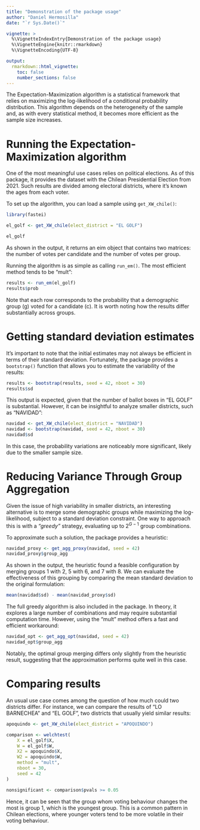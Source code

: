 ```yaml
---
title: "Demonstration of the package usage"
author: "Daniel Hermosilla"
date: "`r Sys.Date()`"

vignette: >
  %\VignetteIndexEntry{Demonstration of the package usage}
  %\VignetteEngine{knitr::rmarkdown}
  %\VignetteEncoding{UTF-8}

output:
  rmarkdown::html_vignette:
    toc: false
    number_sections: false
---
```


The Expectation-Maximization algorithm is a statistical framework that relies on maximizing the log-likelihood of a conditional probability distribution. This algorithm depends on the heterogeneity of the sample and, as with every statistical method, it becomes more efficient as the sample size increases.

# Running the Expectation-Maximization algorithm 
One of the most meaningful use cases relies on political elections. As of this package, it provides the dataset with the Chilean Presidential Election from 2021. Such results are divided among electoral districts, where it's known the ages from each voter. 

To set up the algorithm, you can load a sample using `get_XW_chile()`:

```r
library(fastei)

el_golf <- get_XW_chile(elect_district = "EL GOLF")

el_golf
```

As shown in the output, it returns an eim object that contains two matrices: the number of votes per candidate and the number of votes per group.

Running the algorithm is as simple as calling `run_em()`. The most efficient method tends to be "mult":

```r
results <- run_em(el_golf)
results$prob
```

Note that each row corresponds to the probability that a demographic group (g) voted for a candidate (c). It is worth noting how the results differ substantially across groups.

# Getting standard deviation estimates

It’s important to note that the initial estimates may not always be efficient in terms of their standard deviation. Fortunately, the package provides a `bootstrap()` function that allows you to estimate the variability of the results:
```r
results <- bootstrap(results, seed = 42, nboot = 30)
results$sd
```

This output is expected, given that the number of ballot boxes in "EL GOLF" is substantial. However, it can be insightful to analyze smaller districts, such as "NAVIDAD":

```r
navidad <- get_XW_chile(elect_district = "NAVIDAD")
navidad <- bootstrap(navidad, seed = 42, nboot = 30)
navidad$sd
```

In this case, the probability variations are noticeably more significant, likely due to the smaller sample size.

# Reducing Variance Through Group Aggregation

Given the issue of high variability in smaller districts, an interesting alternative is to merge some demographic groups while maximizing the log-likelihood, subject to a standard deviation constraint. One way to approach this is with a *"greedy"* strategy, evaluating up to $2^{G-1}$ group combinations.

To approximate such a solution, the package provides a heuristic:

```r
navidad_proxy <- get_agg_proxy(navidad, seed = 42)
navidad_proxy$group_agg
```

As shown in the output, the heuristic found a feasible configuration by merging groups 1 with 2, 5 with 6, and 7 with 8. We can evaluate the effectiveness of this grouping by comparing the mean standard deviation to the original formulation:

```r
mean(navidad$sd) - mean(navidad_proxy$sd)
```

The full greedy algorithm is also included in the package. In theory, it explores a large number of combinations and may require substantial computation time. However, using the "mult" method offers a fast and efficient workaround:

```r
navidad_opt <- get_agg_opt(navidad, seed = 42)
navidad_opt$group_agg
```

Notably, the optimal group merging differs only slightly from the heuristic result, suggesting that the approximation performs quite well in this case.

# Comparing results

An usual use case comes among the question of how much could two districts differ. For instance, we can compare the results of "LO BARNECHEA" and "EL GOLF", two districts that usually yield similar results:

```r
apoquindo <- get_XW_chile(elect_district = "APOQUINDO")

comparison <- welchtest(
    X = el_golf$X,
    W = el_golf$W,
    X2 = apoquindo$X,
    W2 = apoquindo$W,
    method = "mult",
    nboot = 30,
    seed = 42
)

nonsignificant <- comparison$pvals >= 0.05
```

Hence, it can be seen that the group whom voting behaviour changes the most is group 1, which is the youngest group. This is a common pattern in Chilean elections, where younger voters tend to be more volatile in their voting behaviour.
